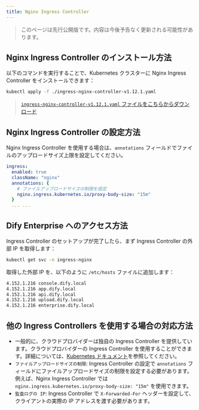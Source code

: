 ```yaml
---
title: Nginx Ingress Controller
---
```


> このページは先行公開版です。内容は今後予告なく更新される可能性があります。

## Nginx Ingress Controller のインストール方法

以下のコマンドを実行することで、Kubernetes クラスターに Nginx Ingress Controller をインストールできます：

```bash
kubectl apply -f ./ingress-nginx-controller-v1.12.1.yaml
```

> [`ingress-nginx-controller-v1.12.1.yaml` ファイルをこちらからダウンロード](https://assets-docs.dify.ai/2025/07/727045c765d5052ef3cc2f4b15aaa492.yaml)

## Nginx Ingress Controller の設定方法

Nginx Ingress Controller を使用する場合は、`annotations` フィールドでファイルのアップロードサイズ上限を設定してください。

```yaml
ingress:
  enabled: true
  className: "nginx"
  annotations: {
    # ファイルアップロードサイズの制限を設定
    nginx.ingress.kubernetes.io/proxy-body-size: "15m"
  }
  ... ...
```

## Dify Enterprise へのアクセス方法

Ingress Controller のセットアップが完了したら、まず Ingress Controller の外部 IP を取得します：

```bash
kubectl get svc -n ingress-nginx
```

取得した外部 IP を、以下のように `/etc/hosts` ファイルに追加します：

```bash
4.152.1.216 console.dify.local
4.152.1.216 app.dify.local
4.152.1.216 api.dify.local
4.152.1.216 upload.dify.local
4.152.1.216 enterprise.dify.local
```

## 他の Ingress Controllers を使用する場合の対応方法
- 一般的に、クラウドプロバイダーは独自の Ingress Controller を提供しています。クラウドプロバイダーの Ingress Controller を使用することができます。詳細については、[Kubernetes ドキュメント](https://kubernetes.io/docs/concepts/services-networking/ingress-controllers/)を参照してください。
- `ファイルアップロードサイズの制限`: Ingress Controller の設定で `annotations` フィールドにファイルアップロードサイズの制限を設定する必要があります。例えば、Nginx Ingress Controller では `nginx.ingress.kubernetes.io/proxy-body-size: "15m"` を使用できます。
- `監査ログの IP`: Ingress Controller で `X-Forwarded-For` ヘッダーを設定して、クライアントの実際の IP アドレスを渡す必要があります。
